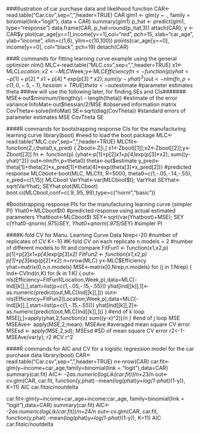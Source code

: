 ###Illustration of car purchase data and likelihood function
CAR<-read.table("Car.csv",sep=",",header=TRUE)
CAR
glm1 <- glm(y ~ ., family = binomial(link="logit"), data = CAR)
summary(glm1)
p_hat <- predict(glm1, type="response")
data.frame(CAR, p_hat=round(p_hat,3))
attach(CAR); y <- CAR$y
plot(car_age[y==1],income[y==1],col="red", pch=15, xlab="car_age", ylab="income", xlim=c(1,6), ylim=c(10,100))
points(car_age[y==0], income[y==0], col="black", pch=19)
detach(CAR)

###R commands for fitting learning curve example using the general optimizer nlm()
MLC<-read.table("MLC.csv",sep=",",header=TRUE)
x1<-MLC$Location;x2<-MLC$Week;y<-MLC$Efficiency
fn <- function(p) {yhat<-p[1]+p[2]*x1+p[4]*exp(p[3]*x2); sum((y-yhat)^2)} 
out<-nlm(fn,p=c(1,0,-.5,-.1),hessian=TRUE)
theta<-out$estimate  #parameter estimates
theta
###we will use the following later, for finding SEs and CIs#######
MSE<-out$minimum/(length(y) - length(theta))  #estimate of the error variance
InfoMat<-out$hessian/2/MSE  #observed information matrix
CovTheta<-solve(InfoMat)
SE<-sqrt(diag(CovTheta))  #standard errors of parameter estimates
MSE
CovTheta
SE

####R commands for bootstrapping response CIs for the manufacturing learning curve
library(boot)   #need to load the boot package
MLC<-read.table("MLC.csv",sep=",",header=TRUE)
MLCfit<-function(Z,i,theta0,x_pred) {
  Zboot<-Z[i,]
  x1<-Zboot[[1]];x2<-Zboot[[2]];y<-Zboot[[3]]
  fn <- function(p) {yhat<-p[1]+p[2]*x1+p[4]*exp(p[3]*x2); sum((y-yhat)^2)} 
  out<-nlm(fn,p=theta0)
  theta<-out$estimate 
  y_pred<- theta[1]+theta[2]*x_pred[1]+theta[4]*exp(theta[3]*x_pred[2])} #predicted response
MLCboot<-boot(MLC, MLCfit, R=5000, theta0=c(1,-.05,-.14,-.55), x_pred=c(1,15))
MLCboot
VarYhat<-var(MLCboot$t); VarYhat
SEYhat<-sqrt(VarYhat); SEYhat
plot(MLCboot)  
boot.ci(MLCboot,conf=c(.9,.95,.99),type=c("norm","basic"))

#Bootstrapping response PIs for the manufacturing learning curve (simpler PI)
Yhat0<-MLCboot$t0 #predicted response using actual estimated parameters 
Yhatboot<-MLCboot$t
SEY<-sqrt(var(Yhatboot)+MSE); SEY
c(Yhat0-qnorm(.975)*SEY, Yhat0+qnorm(.975)*SEY) #simpler PI

####K-fold CV for Manu. Learning Curve Data
Nrep<-20 #number of replicates of CV
K<-10  #K-fold CV on each replicate
n.models = 2 #number of different models to fit and compare
FitFun1 <- function(x1,x2,p) p[1]+p[2]*x1+p[4]*exp(p[3]*x2)
FitFun2 <- function(x1,x2,p) p[1]+p[3]*exp(p[2]*x2)
n=nrow(MLC)
y<-MLC$Efficiency
yhat=matrix(0,n,n.models)
MSE<-matrix(0,Nrep,n.models)
for (j in 1:Nrep) {
  Ind<-CVInd(n,K)
  for (k in 1:K) {
    out<-nls(Efficiency~FitFun1(Location,Week,p),data=MLC[-Ind[[k]],],start=list(p=c(1,-.05,-.15,-.55)))
    yhat[Ind[[k]],1]<-as.numeric(predict(out,MLC[Ind[[k]],]))
    out<-nls(Efficiency~FitFun2(Location,Week,p),data=MLC[-Ind[[k]],],start=list(p=c(1,-.15,-.55)))
    yhat[Ind[[k]],2]<-as.numeric(predict(out,MLC[Ind[[k]],]))
  } #end of k loop
  MSE[j,]=apply(yhat,2,function(x) sum((y-x)^2))/n
} #end of j loop
MSE
MSEAve<- apply(MSE,2,mean); MSEAve #averaged mean square CV error
MSEsd <- apply(MSE,2,sd); MSEsd   #SD of mean square CV error
r2<-1-MSEAve/var(y); r2  #CV r^2

####R commands for AIC and CV for a logistic regression model for the car purchase data
library(boot)
CAR<-read.table("Car.csv",sep=",",header=TRUE)
n<-nrow(CAR) 
car.fit<-glm(y~income+car_age,family=binomial(link = "logit"),data=CAR)
summary(car.fit)
AIC<- -2*as.numeric(logLik(car.fit))/n+2*3/n
out<-cv.glm(CAR, car.fit, function(y,phat) -mean(log(phat)*y+log(1-phat)*(1-y)), K=11)
AIC
car.fit$aic/n
out$delta

car.fit<-glm(y~income+car_age+income:car_age, family=binomial(link = "logit"),data=CAR)
summary(car.fit)
AIC<- -2*as.numeric(logLik(car.fit))/n+2*4/n
out<-cv.glm(CAR, car.fit, function(y,phat) -mean(log(phat)*y+log(1-phat)*(1-y)), K=11)
AIC
car.fit$aic/n
out$delta


